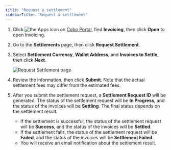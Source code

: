 ```yaml
---
title: "Request a settlement"
sidebarTitle: "Request a settlement"
---
```

1. Click <img src="/en/images/common/icon_apps.svg" className="icon" alt="the Apps icon"/> on [Cobo Portal](https://portal.cobo.com/login), find **Invoicing**, then click **Open** to open Invoicing.

2. Go to the **Settlements** page, then click **Request Settlement**.

3. Select **Settlement Currency**, **Wallet Address**, and **Invoices to Settle**, then click **Next**.

    <img src="/en/images/portal-apps/invoicing/request_settlement.png" className="screenshot_full_screen" alt="Request Settlement page"/>

4. Review the information, then click **Submit**. Note that the actual settlement fees may differ from the estimated fees.

5. After you submit the settlement request, a **Settlement Request ID** will be generated. The status of the settlement request will be **In Progress**, and the status of the invoices will be **Settling**. The final status depends on the settlement result.

    - If the settlement is successful, the status of the settlement request will be **Success**, and the status of the invoices will be **Settled**.
    - If the settlement fails, the status of the settlement request will be **Failed**, and the status of the invoices will be **Settlement Failed**.
    - You will receive an email notification about the settlement result.
    